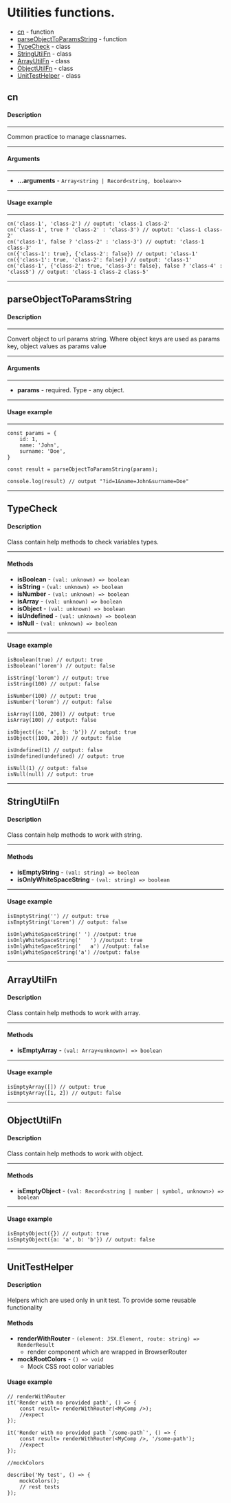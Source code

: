 
<Meta title="Utility" />

# Utilities functions.

- [cn](#cn) - function
- [parseObjectToParamsString](#parseObjectToParamsString) - function
- [TypeCheck](#TypeCheck) - class
- [StringUtilFn](#StringUtilFn) - class
- [ArrayUtilFn](#ArrayUtilFn) - class
- [ObjectUtilFn](#ObjectUtilFn) - class
- [UnitTestHelper](#UnitTestHelper) - class

<h2 id="cn">cn</h2>

#### Description

---

Common practice to manage classnames.

---

#### Arguments

---

- **...arguments** -  `Array<string | Record<string, boolean>>`

---

#### Usage example

---

```TS
cn('class-1', 'class-2') // ouptut: 'class-1 class-2'
cn('class-1', true ? 'class-2' : 'class-3') // ouptut: 'class-1 class-2'
cn('class-1', false ? 'class-2' : 'class-3') // ouptut: 'class-1 class-3'
cn({'class-1': true}, {'class-2': false}) // output: 'class-1'
cn({'class-1': true, 'class-2': false}) // output: 'class-1'
cn('class-1', {'class-2': true, 'class-3': false}, false ? 'class-4' : 'class5') // output: 'class-1 class-2 class-5'
```

---

<h2 id="parseObjectToParamsString">parseObjectToParamsString</h2>

#### Description

---

Convert object to url params string. Where object keys are used as params key, object values as params value

---

#### Arguments

---

- **params** - required. Type - any object.

---

#### Usage example

---
```TS
const params = {
    id: 1,
    name: 'John',
    surname: 'Doe',
}

const result = parseObjectToParamsString(params);
 
console.log(result) // output "?id=1&name=John&surname=Doe"

```
---

<h2 id="TypeCheck">TypeCheck</h2>

#### Description

Class contain help methods to check variables types.

---

#### Methods

- **isBoolean** - `(val: unknown) => boolean`
- **isString** - `(val: unknown) => boolean`
- **isNumber** - `(val: unknown) => boolean`
- **isArray** - `(val: unknown) => boolean`
- **isObject** - `(val: unknown) => boolean`
- **isUndefined** - `(val: unknown) => boolean`
- **isNull** - `(val: unknown) => boolean`

---

#### Usage example

```TS
isBoolean(true) // output: true
isBoolean('lorem') // output: false

isString('lorem') // output: true
isString(100) // output: false

isNumber(100) // output: true
isNumber('lorem') // output: false

isArray([100, 200]) // output: true
isArray(100) // output: false

isObject({a: 'a', b: 'b'}) // output: true
isObject([100, 200]) // output: false

isUndefined(1) // output: false
isUndefined(undefined) // output: true

isNull(1) // output: false
isNull(null) // output: true
```

---

<h2 id="StringUtilFn">StringUtilFn</h2>

#### Description

Class contain help methods to work with string.

---

#### Methods

- **isEmptyString** - `(val: string) => boolean`
- **isOnlyWhiteSpaceString** - `(val: string) => boolean`

---

#### Usage example

```TS
isEmptyString('') // output: true
isEmptyString('Lorem') // output: false

isOnlyWhiteSpaceString(' ') //output: true
isOnlyWhiteSpaceString('   ') //output: true
isOnlyWhiteSpaceString('   a') //output: false
isOnlyWhiteSpaceString('a') //output: false
```

---

<h2 id="ArrayUtilFn">ArrayUtilFn</h2>

#### Description

Class contain help methods to work with array.

---

#### Methods

- **isEmptyArray** - `(val: Array<unknown>) => boolean`

---

#### Usage example

```TS
isEmptyArray([]) // output: true
isEmptyArray([1, 2]) // output: false
```

---

<h2 id="ObjectUtilFn">ObjectUtilFn</h2>

#### Description

Class contain help methods to work with object.

---

#### Methods

- **isEmptyObject** - `(val: Record<string | number | symbol, unknown>) => boolean`

---

#### Usage example

```TS
isEmptyObject({}) // output: true
isEmptyObject({a: 'a', b: 'b'}) // output: false
```

---

<h2 id="UnitTestHelper">UnitTestHelper</h2>

#### Description

Helpers which are used only in unit test. To provide some reusable functionality

#### Methods

- **renderWithRouter** - `(element: JSX.Element, route: string) => RenderResult`
    - render component which are wrapped in BrowserRouter
- **mockRootColors** - `() => void`
    - Mock CSS root color variables

#### Usage example

```TS
// renderWithRouter
it('Render with no provided path', () => {
    const result= renderWithRouter(<MyComp />);
    //expect
});

it('Render with no provided path `/some-path`', () => {
    const result= renderWithRouter(<MyComp />, '/some-path');
    //expect
});

//mockColors

describe('My test', () => {
    mockColors();
    // rest tests
});

```